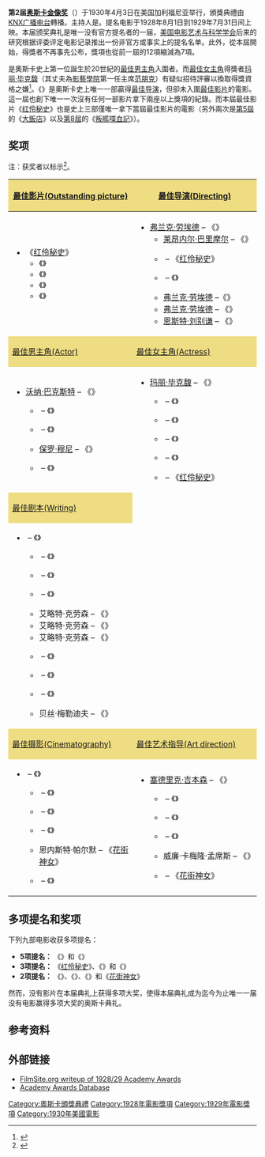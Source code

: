 {{Infobox film awards
| number           = 2
| award            = 奥斯卡金像奖
|image =At the 2nd academy awards.jpg
| date             = 1930年4月3日
| site             = {{USA}}[[加利福尼亚州|加利福尼亚州]][[洛杉矶|洛杉矶]]{{le|大使酒店|Ambassador Hotel (Los Angeles)}}
| host             = {{le|威廉·C·德米尔|William C. deMille}}
| best_picture     = 《[[红伶秘史|红伶秘史]]》
| most_wins        = 无
| most_nominations = 《{{le|亚利桑那剑侠|In Old Arizona}}》和 《{{le|爱国男儿|The Patriot (1928 film)}}》（5项）
| last             = [[第1届奥斯卡金像奖|第1届]]
| next             = [[第3届奥斯卡金像奖|第3届]]
}}

'''第2届[[奥斯卡金像奖|奥斯卡金像奖]]'''（{{lang-en|2nd Academy Awards}}）于1930年4月3日在美国加利福尼亚{{le|大使酒店|Ambassador Hotel (Los Angeles)}}举行，頒獎典禮由[[KNX广播电台|KNX广播电台]]轉播。主持人是{{le|威廉·C·德米尔|William C. deMille}}。提名电影于1928年8月1日到1929年7月31日间上映。本届颁奖典礼是唯一没有官方提名者的一届，[[美国电影艺术与科学学会|美国电影艺术与科学学会]]后来的研究根据评委评定电影记录推出一份非官方或事实上的提名名单。此外，從本屆開始，得獎者不再事先公布，獎項也從前一屆的12項縮減為7項。

{{le|切斯特·莫里斯|Chester Morris}}是奧斯卡史上第一位誕生於20世紀的[[奥斯卡最佳男主角奖|最佳男主角]]入圍者。而[[奥斯卡最佳女主角奖|最佳女主角]]得獎者[[玛丽·毕克馥|玛丽·毕克馥]]（其丈夫為[[电影艺术与科学学院|影藝學院]]第一任主席[[范朋克|范朋克]]）有疑似招待評審以換取得獎資格之嫌<ref>{{cite book |last=Whitfield |first=Eileen |author-link=Eileen Whitfield |title=Pickford: The Woman Who Made Hollywood |year=1997 |publisher=University Press of Kentucky |location=Lexington, Ky. |isbn=978-0-8131-2045-4 |oclc=37465308|page=[https://archive.org/details/pickfordwomanwho0000whit/page/263 263]|title-link=Pickford: The Woman Who Made Hollywood }}</ref>。《{{le|薄命花|The Divine Lady}}》是奧斯卡史上唯一一部贏得[[奥斯卡最佳导演奖|最佳导演]]，但卻未入圍[[奥斯卡最佳影片奖|最佳影片]]的電影。這一屆也創下唯一一次沒有任何一部影片拿下兩座以上獎項的紀錄。而本屆最佳影片《[[红伶秘史|红伶秘史]]》也是史上三部僅唯一拿下當屆最佳影片的電影（另外兩次是[[第5屆奧斯卡金像獎|第5屆]]的《[[大飯店|大飯店]]》以及[[第8屆奧斯卡金像獎|第8屆]]的《[[叛艦喋血記_(1935年電影)|叛艦喋血記]]》）。

== 奖项 ==
{{Multiple image
| align       = 
| direction   = vertical
| total_width = 150
| image1      = Thalberg-portrait-LATimes.jpg
| caption1    = [[欧文·托尔伯格|欧文·托尔伯格]], 最佳影片
| image2      = Frank Lloyd, Boxoffice Barometer, 1939.jpg
| caption2    = [[弗兰克·劳埃德|弗兰克·劳埃德]], 最佳導演
| image3      = Warner Baxter promo.jpg
| caption3    = [[沃纳·巴克斯特|沃纳·巴克斯特]], 最佳男主角
| image4      = Mary Pickford cph.3c17995u.jpg
| caption4    = [[玛丽·毕克馥|玛丽·毕克馥]], 最佳女主角
| image5      = Cedric-Gibbons-1936.jpg
| caption5    = [[塞德里克·吉本森|塞德里克·吉本森]], 最佳藝術指導
| image6      = Clyde De Vinna.jpg
| caption6    = {{le|克莱德·德·薇薇娜|Clyde De Vinna}}, 最佳攝影
}}
注：获奖者以{{blue ribbon}}标示<ref name="Oscars1930">{{Cite web |url=http://www.oscars.org/oscars/ceremonies/1930 |title=The 2nd Academy Awards (1930) Nominees and Winners |accessdate=2012-03-24 |publisher=Oscars.org (Academy of Motion Picture Arts and Sciences) |archive-date=2015-04-02 |archive-url=https://web.archive.org/web/20150402002823/http://www.oscars.org/oscars/ceremonies/1930 |dead-url=no }}</ref>。

{| class=wikitable
|-
! style="background:#EEDD82; width:50%" |  [[奥斯卡最佳影片奖|最佳影片(Outstanding picture)]]
! style="background:#EEDD82; width:50%" |  [[奥斯卡最佳导演奖|最佳导演(Directing)]]
|-
| valign="top" |
*《[[红伶秘史|红伶秘史]]》{{blue ribbon}}
**《{{le|辩词|Alibi (1929 film)}}》
**《{{le|亚利桑那剑侠|In Old Arizona}}》
**《{{le|1929好莱坞滑稽剧|The Hollywood Revue of 1929|好莱坞滑稽剧}}》
** 《{{le|爱国男儿|The Patriot (1928 film)}}》
| valign="top" |
*[[弗兰克·劳埃德|弗兰克·劳埃德]] – 《{{le|薄命花|The Divine Lady}}》{{blue ribbon}}
** [[莱昂内尔·巴里摩尔|莱昂内尔·巴里摩尔]] – 《{{le|秋霜花落泪|Madame X (1929 film)}}》
** {{le|哈里·博蒙特|Harry Beaumont}} – 《[[红伶秘史|红伶秘史]]》
** {{le|欧文·卡明斯|Irving Cummings}} – 《{{le|亚利桑那剑侠|In Old Arizona}}》
** [[弗兰克·劳埃德|弗兰克·劳埃德]] –《{{le|拖曳|Drag (film)}}》
** [[弗兰克·劳埃德|弗兰克·劳埃德]] – 《{{le|疲惫之河|Weary River}}》
** [[恩斯特·刘别谦|恩斯特·刘别谦]] – 《{{le|爱国男儿|The Patriot (1928 film)}}》
|-
! style="background:#EEDD82" |  [[奥斯卡最佳男主角奖|最佳男主角(Actor)]]
! style="background:#EEDD82" |  [[奥斯卡最佳女主角奖|最佳女主角(Actress)]]
|-
| valign="top" |
*[[沃纳·巴克斯特|沃纳·巴克斯特]] – 《{{le|亚利桑那剑侠|In Old Arizona}}》{{blue ribbon}}
** {{le|乔治·班克罗夫特|George Bancroft (actor)}} – 《{{le|霹雳(電影)|Thunderbolt (1929 film)|霹靂}}》
** {{le|切斯特·莫里斯|Chester Morris}} – 《{{le|辩词|Alibi (1929 film)}}》
** [[保罗·穆尼|保罗·穆尼]] – 《{{le|勇夫(電影)|The Valiant (1929 film)|勇夫}}》
** {{le|路易斯·斯通|Lewis Stone}} – 《{{le|爱国男儿|The Patriot (1928 film)}}》
| valign="top" |
*[[玛丽·毕克馥|玛丽·毕克馥]] – 《{{le|贵妇人|Coquette (movie)}}》{{blue ribbon}}
** {{le|鲁斯·查特顿|Ruth Chatterton}} – 《{{le|秋霜花落泪|Madame X (1929 film)}}》
** {{le|贝蒂·康姆逊|Betty Compson}} – 《{{le|拉客者|The Barker}}》
** {{le|珍妮·伊格丝|Jeanne Eagels}} – 《{{le|香笺泪|The Letter (1929 film)}}》
** {{le|科琳·格里菲斯|Corinne Griffith}} – 《{{le|薄命花|The Divine Lady}}》
** {{le|贝茜·洛芙|Bessie Love}} – 《[[红伶秘史|红伶秘史]]》
|-
! style="background:#EEDD82" |  [[奥斯卡最佳改编剧本奖|最佳剧本(Writing)]]
|-
| valign="top" |
*{{le|汉斯·凯拉利|Hanns Kräly}} – 《{{le|爱国男儿|The Patriot (1928 film)}}》{{blue ribbon}}
** {{le|汤姆·巴瑞|Tom Barry (screenwriter)}} – 《{{le|亚利桑那剑侠|In Old Arizona}}》
** {{le|汤姆·巴瑞|Tom Barry (screenwriter)}} – 《{{le|勇夫(電影)|The Valiant (1929 film)|勇夫}}》
** {{le|艾略特·克劳森|Elliott J. Clawson}} – 《{{le|警察 (1928年电影)|The Cop (1928 film)|警察}}》
** 艾略特·克劳森 – 《{{le|海军陆战队员 (电影)|The Leatherneck|海軍陸戰隊員}}》
** 艾略特·克劳森 – 《{{le|星岛双树|Sal of Singapore}}》
** 艾略特·克劳森 – 《{{le|摩天高楼|Skyscraper (1928 film)}}》
** {{le|汉斯·克拉利|Hanns Kräly}} – 《{{le|切尼夫人的最后时光|The Last of Mrs. Cheyney (1929 film)}}》
** {{le|约瑟芬·洛维特|Josephine Lovett}} – 《{{le|爱跳舞的女儿|Our Dancing Daughters}}》
** {{le|贝丝·梅勒迪夫|Bess Meredyth}} – 《{{le|女实业家|A Woman of Affairs}}》
** 贝丝·梅勒迪夫 – 《{{le|异哉女性|Wonder of Women}}》
|-
! style="background:#EEDD82" |  [[奥斯卡最佳摄影奖|最佳摄影(Cinematography)]]
! style="background:#EEDD82" |  [[奥斯卡最佳艺术指导奖|最佳艺术指导(Art direction)]]
|-
| valign="top" |
*{{le|克莱德·德·薇薇娜|Clyde De Vinna}} – 《{{le|白影森森夜|White Shadows in the South Seas}}》{{blue ribbon}}
** {{le|乔治·巴恩斯|George Barnes (cinematographer)}} – 《{{le|爱跳舞的女儿|Our Dancing Daughters}}》
** {{le|亚瑟·埃德森|Arthur Edeson}} – 《{{le|亚利桑那剑侠|In Old Arizona}}》
** {{le|恩内斯特·帕尔默|Ernest Palmer (American cinematographer)}} – 《{{le|四瘟神|Four Devils}}》
** 恩内斯特·帕尔默 – 《[[馬路天使_(1928年電影)|花街神女]]》
** {{le|约翰·F·赛玆|John F. Seitz}} – 《{{le|薄命花|The Divine Lady}}》
| valign="top" |
*[[塞德里克·吉本森|塞德里克·吉本森]] – 《{{le|圣陆雷大桥|The Bridge of San Luis Rey}}》{{blue ribbon}}
** {{le|汉斯·德赖尔|Hans Dreier}} – 《{{le|爱国男儿|The Patriot (1928 film)}}》
** {{le|米切尔·莱森|Mitchell Leisen}} – 《{{le|不同凡响|Dynamite (1929 film)}}》
** {{le|威廉·卡梅隆·孟席斯|William Cameron Menzies}} – 《{{le|辩词|Alibi (1929 film)}}》
** 威廉·卡梅隆·孟席斯 – 《{{le|苏醒 (1928年电影)|The Awakening (1928 film)|苏醒}}》
** {{le|哈瑞·奥利弗|Harry Oliver}} – 《[[馬路天使_(1928年電影)|花街神女]]》
|}

== 多项提名和奖项 ==
下列九部电影收获多项提名：
* '''5项提名：''' 《{{le|爱国男儿|The Patriot (1928 film)}}》和《{{le|亚利桑那剑侠|In Old Arizona}}》
* '''3项提名：''' 《[[红伶秘史|红伶秘史]]》、《{{le|辩词|Alibi (1929 film)}}》和《{{le|薄命花|The Divine Lady}}》
* '''2项提名：''' 《{{le|秋霜花落泪|Madame X (1929 film)}}》、《{{le|勇夫(電影)|The Valiant (1929 film)|勇夫}}》、《{{le|爱跳舞的女儿|Our Dancing Daughters}}》和《[[馬路天使_(1928年電影)|花街神女]]》

然而，没有影片在本届典礼上获得多项大奖，使得本届典礼成为迄今为止唯一一届没有电影赢得多项大奖的奥斯卡典礼。

== 参考资料 ==
{{reflist}}
== 外部链接 ==
{{Portal|奥斯卡金像奖}}

*[http://www.filmsite.org/aa28.html FilmSite.org writeup of 1928/29 Academy Awards] {{WebCite|url=https://www.webcitation.org/65YoabY6D?url=http://www.filmsite.org/aa28.html |date=20120219043742 |dateformat=iso }}
*[https://awardsdatabase.oscars.org Academy Awards Database] {{Wayback|url=https://awardsdatabase.oscars.org/ |date=20220205220823 }}

{{Academy Awards}}
{{DEFAULTSORT:Academy Awards, 02}}
[[Category:奧斯卡頒獎典禮|Category:奧斯卡頒獎典禮]]
[[Category:1928年電影獎項|Category:1928年電影獎項]]
[[Category:1929年電影獎項|Category:1929年電影獎項]]
[[Category:1930年美國電影|Category:1930年美國電影]]